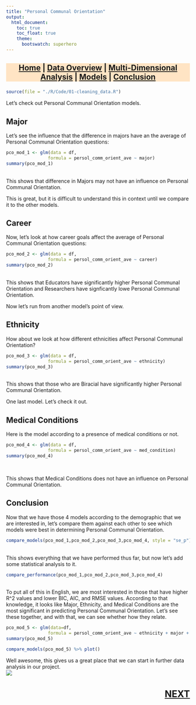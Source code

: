 ```yaml
---
title: "Personal Communal Orientation"
output:
  html_document:
    toc: true
    toc_float: true
    theme:
      bootswatch: superhero
---
```

<h3 style="background-color:bisque;text-align:center;font-size:150%;">[Home](https://pbischoff3.github.io/) | [Data Overview](https://pbischoff3.github.io/data_overview/) | [Multi-Dimensional Analysis](https://pbischoff3.github.io/multi_dimensional_analysis/) | [Models](https://pbischoff3.github.io/models/) | [Conclusion](https://pbischoff3.github.io/Conclusion/)</h3>


```r
source(file = "./R/Code/01-cleaning_data.R")
```

Let's check out Personal Communal Orientation models. <br>

## Major
Let's see the influence that the difference in majors have an the average of Personal Communal Orientation questions:
<br>
```r
pco_mod_1 <- glm(data = df,
                formula = persol_comm_orient_ave ~ major)
summary(pco_mod_1)
```
<br>
This shows that difference in Majors may not have an influence on Personal Communal Orientation.  <br>

This is great, but it is difficult to understand this in context until we compare it to the other models. 
<br>

## Career
Now, let's look at how career goals affect the average of Personal Communal Orientation questions:
<br>
```r
pco_mod_2 <- glm(data = df,
                formula = persol_comm_orient_ave ~ career)
summary(pco_mod_2)
```
<br>
This shows that Educators have significantly higher Personal Communal Orientation and Researchers have signficantly lowe Personal Communal Orientation.  <br>

Now let's run from another model's point of view. <br>

## Ethnicity
How about we look at how different ethnicities affect Personal Communal Orientation? <br>

```r
pco_mod_3 <- glm(data = df,
                formula = persol_comm_orient_ave ~ ethnicity)
summary(pco_mod_3)
```
<br>
This shows that those who are Biracial have significantly higher Personal Communal Orientation. <br>

One last model. Let's check it out. 

## Medical Conditions
Here is the model according to a presence of medical conditions or not. <br>
```r
pco_mod_4 <- glm(data = df,
                formula = persol_comm_orient_ave ~ med_condition)
summary(pco_mod_4)
```
<br>

This shows that Medical Conditions does not have an influence on Personal Communal Orientation.

## Conclusion
Now that we have those 4 models according to the demographic that we are interested in, let's compare them against each other to see which models were best in determining Personal Communal Orientation. <br>

```r
compare_models(pco_mod_1,pco_mod_2,pco_mod_3,pco_mod_4, style = "se_p") 

```
<br> 
This shows everything that we have performed thus far, but now let's add some statistical analysis to it.
<br>
```r
compare_performance(pco_mod_1,pco_mod_2,pco_mod_3,pco_mod_4) 

```
<br>
To put all of this in English, we are most interested in those that have higher R^2 values and lower BIC, AIC, and RMSE values. According to that knowledge, it looks like Major, Ethnicity, and Medical Conditions are the most significant in predicting Personal Communal Orientation. Let's see these together, and with that, we can see whether how they relate. 
<br>

```r
pco_mod_5 <- glm(data=df,
                formula = persol_comm_orient_ave ~ ethnicity + major + med_condition)
summary(pco_mod_5) 

compare_models(pco_mod_5) %>% plot()
```


Well awesome, this gives us a great place that we can start in further data analysis in our project. <br>
![](../../R/Images/models/pco.gif)

<h3 style="text-align:right;font-size:180%;">[**NEXT**](https://pbischoff3.github.io/multi_dimensional_analysis/Gender/index.html)